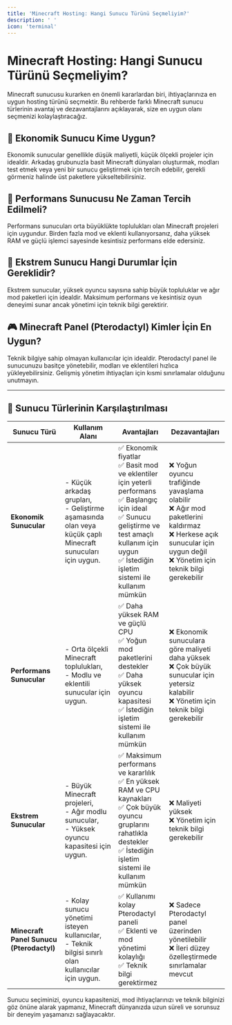 ```yaml
---
title: 'Minecraft Hosting: Hangi Sunucu Türünü Seçmeliyim?'
description: ' '
icon: 'terminal'
---
```


# Minecraft Hosting: Hangi Sunucu Türünü Seçmeliyim?

Minecraft sunucusu kurarken en önemli kararlardan biri, ihtiyaçlarınıza en uygun hosting türünü seçmektir. Bu rehberde farklı Minecraft sunucu türlerinin avantaj ve dezavantajlarını açıklayarak, size en uygun olanı seçmenizi kolaylaştıracağız.

## 🌿 Ekonomik Sunucu Kime Uygun?
Ekonomik sunucular genellikle düşük maliyetli, küçük ölçekli projeler için idealdir. Arkadaş grubunuzla basit Minecraft dünyaları oluşturmak, modları test etmek veya yeni bir sunucu geliştirmek için tercih edebilir, gerekli görmeniz halinde üst paketlere yükseltebilirsiniz.

## 🚀 Performans Sunucusu Ne Zaman Tercih Edilmeli?
Performans sunucuları orta büyüklükte toplulukları olan Minecraft projeleri için uygundur. Birden fazla mod ve eklenti kullanıyorsanız, daha yüksek RAM ve güçlü işlemci sayesinde kesintisiz performans elde edersiniz.

## 💎 Ekstrem Sunucu Hangi Durumlar İçin Gereklidir?
Ekstrem sunucular, yüksek oyuncu sayısına sahip büyük topluluklar ve ağır mod paketleri için idealdir. Maksimum performans ve kesintisiz oyun deneyimi sunar ancak yönetimi için teknik bilgi gerektirir.

## 🎮 Minecraft Panel (Pterodactyl) Kimler İçin En Uygun?
Teknik bilgiye sahip olmayan kullanıcılar için idealdir. Pterodactyl panel ile sunucunuzu basitçe yönetebilir, modları ve eklentileri hızlıca yükleyebilirsiniz. Gelişmiş yönetim ihtiyaçları için kısmi sınırlamalar olduğunu unutmayın.

---

## 🚩 Sunucu Türlerinin Karşılaştırılması

| Sunucu Türü                             | Kullanım Alanı                                                           | Avantajları                                                                                             | Dezavantajları                                                                               |
|-----------------------------------------|--------------------------------------------------------------------------|---------------------------------------------------------------------------------------------------------|----------------------------------------------------------------------------------------------|
| **Ekonomik Sunucular**                  | - Küçük arkadaş grupları,<br>- Geliştirme aşamasında olan veya küçük çaplı Minecraft sunucuları için uygun. | ✅ Ekonomik fiyatlar<br>✅ Basit mod ve eklentiler için yeterli performans<br>✅ Başlangıç için ideal<br>✅ Sunucu geliştirme ve test amaçlı kullanım için uygun<br>✅ İstediğin işletim sistemi ile kullanım mümkün | ❌ Yoğun oyuncu trafiğinde yavaşlama olabilir<br>❌ Ağır mod paketlerini kaldırmaz<br>❌ Herkese açık sunucular için uygun değil<br>❌ Yönetim için teknik bilgi gerekebilir |
| **Performans Sunucular**                | - Orta ölçekli Minecraft toplulukları,<br>- Modlu ve eklentili sunucular için uygun. | ✅ Daha yüksek RAM ve güçlü CPU<br>✅ Yoğun mod paketlerini destekler<br>✅ Daha yüksek oyuncu kapasitesi<br>✅ İstediğin işletim sistemi ile kullanım mümkün              | ❌ Ekonomik sunuculara göre maliyeti daha yüksek<br>❌ Çok büyük sunucular için yetersiz kalabilir<br>❌ Yönetim için teknik bilgi gerekebilir |
| **Ekstrem Sunucular**                   | - Büyük Minecraft projeleri,<br>- Ağır modlu sunucular,<br>- Yüksek oyuncu kapasitesi için uygun. | ✅ Maksimum performans ve kararlılık<br>✅ En yüksek RAM ve CPU kaynakları<br>✅ Çok büyük oyuncu gruplarını rahatlıkla destekler<br>✅ İstediğin işletim sistemi ile kullanım mümkün | ❌ Maliyeti yüksek<br>❌ Yönetim için teknik bilgi gerekebilir                                |
| **Minecraft Panel Sunucu (Pterodactyl)** | - Kolay sunucu yönetimi isteyen kullanıcılar,<br>- Teknik bilgisi sınırlı olan kullanıcılar için uygun. | ✅ Kullanımı kolay Pterodactyl paneli<br>✅ Eklenti ve mod yönetimi kolaylığı<br>✅ Teknik bilgi gerektirmez                             | ❌ Sadece Pterodactyl panel üzerinden yönetilebilir<br>❌ İleri düzey özelleştirmede sınırlamalar mevcut |


Sunucu seçiminizi, oyuncu kapasitenizi, mod ihtiyaçlarınızı ve teknik bilginizi göz önüne alarak yapmanız, Minecraft dünyanızda uzun süreli ve sorunsuz bir deneyim yaşamanızı sağlayacaktır.
